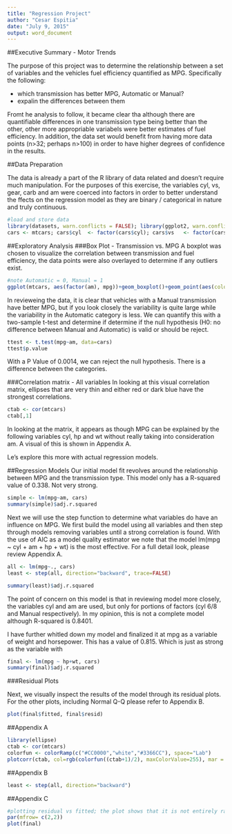 ```yaml
---
title: "Regression Project"
author: "Cesar Espitia"
date: "July 9, 2015"
output: word_document
---
```


##Executive Summary - Motor Trends

The purpose of this project was to determine the relationship between a set of variables and the vehicles fuel efficiency quantified as MPG.  Specifically the following:

- which transmission has better MPG, Automatic or Manual?
- expalin the differences between them

Fromt he analysis to follow, it became clear tha although there are quantifiable differences in one transmission type being better than the other, other more appropriable variabels were better estimates of fuel efficiency.  In addition, the data set would benefit from having more data points (n>32; perhaps n>100) in order to have higher degrees of confidence in the results.

##Data Preparation

The data is already a part of the R library of data related and doesn't require much manipulation.  For the purposes of this exercise, the variables cyl, vs, gear, carb and am were coerced into factors in order to better understand the ffects on the regression model as they are binary / categorical in nature and truly continuous.

```r
#load and store data
library(datasets, warn.conflicts = FALSE); library(ggplot2, warn.conflicts = FALSE); library(caret, warn.conflicts = FALSE); library(dplyr, warn.conflicts = FALSE)
cars <- mtcars; cars$cyl  <- factor(cars$cyl); cars$vs   <- factor(cars$vs);cars$gear <- factor(cars$gear); cars$carb <- factor(cars$carb); cars$am <- factor(cars$am, labels=c("Auto","Man"))
```

##Exploratory Analysis
###Box Plot - Transmission vs. MPG
A boxplot was chosen to visualize the correlation between transmission and fuel efficiency, the data points were also overlayed to determine if any outliers exist.  

```r
#note Automatic = 0, Manual = 1
ggplot(mtcars, aes(factor(am), mpg))+geom_boxplot()+geom_point(aes(color=factor(am)))+scale_x_discrete(labels=c("Automatic","Manual"))+xlab("Transmission (am)") + ylab("Miles per Gallon (mpg)") + ggtitle("Exploration between Transmission and MPG")
```

In revieweing the data, it is clear that vehicles with a Manual transmission have better MPG, but if you look closely the variability is quite large while the variability in the Automatic category is less. We can quantify this with a two-sample t-test and determine if determine if the null hypothesis (H0: no difference between Manual and Automatic) is valid or should be reject. 
```r
ttest <- t.test(mpg~am, data=cars)
ttest$p.value
```
With a P Value of 0.0014, we can reject the null hypothesis.  There is a difference between the categories.

###Correlation matrix - All variables
In looking at this visual correlation matrix, ellipses that are very thin and either red or dark blue have the strongest correlations.
```r
ctab <- cor(mtcars)
ctab[,1]
```

In looking at the matrix, it appears as though MPG can be explained by the following variables cyl, hp and wt without really taking into consideration am.  A visual of this is shown in Appendix A.

Le's explore this more with actual regression models.

##Regression Models
Our initial model fit revolves around the relationship between MPG and the transmission type.  This model only has a R-squared value of 0.338.  Not very strong.

```r
simple <- lm(mpg~am, cars)
summary(simple)$adj.r.squared
```

Next we will use the step function to determine what variables do have an influence on MPG.  We first build the model using all variables and then step through models removing variables until a strong correlation is found.  With the use of AIC as a model quality estimator we note that the model lm(mpg ~ cyl + am + hp + wt) is the most effective.  For a full detail look, please review Appendix A. 


```r
all <- lm(mpg~., cars)
least <- step(all, direction="backward", trace=FALSE)
```

```r
summary(least)$adj.r.squared
```

The point of concern on this model is that in reviewing model more closely, the variables cyl and am are used, but only for portions of factors (cyl 6/8 and Manual respectively).  In my opinion, this is not a complete model although R-squared is 0.8401.

I have further whitled down my model and finalized it at mpg as a variable of weight and horsepower.  This has a value of 0.815.  Which is just as strong as the variable with 

```r
final <- lm(mpg ~ hp+wt, cars)
summary(final)$adj.r.squared
```

###Residual Plots 

Next, we visually inspect the results of the model through its residual plots.  For the other plots, including Normal Q-Q please refer to Appendix B.
```r
plot(final$fitted, final$resid)
```

##Appendix A
```r
library(ellipse)
ctab <- cor(mtcars)
colorfun <- colorRamp(c("#CC0000","white","#3366CC"), space="Lab")
plotcorr(ctab, col=rgb(colorfun((ctab+1)/2), maxColorValue=255), mar = c(0.1, 0.1, 0.1, 0.1))
```

##Appendix B
```r
least <- step(all, direction="backward")
```

##Appendix C
```r
#plotting residual vs fitted; the plot shows that it is not entirely random/homoskedatic, there seems to be a potential for heterskedasticity in the form of a parabola where the ends have higher positive variance and the middle has high negative variance
par(mfrow= c(2,2))
plot(final)
```
